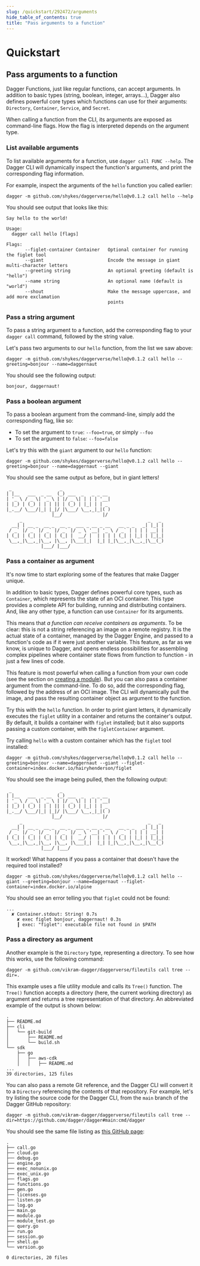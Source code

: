 ```yaml
---
slug: /quickstart/292472/arguments
hide_table_of_contents: true
title: "Pass arguments to a function"
---
```


# Quickstart

## Pass arguments to a function

Dagger Functions, just like regular functions, can accept arguments. In addition to basic types (string, boolean, integer, arrays...), Dagger also defines powerful core types which functions can use for their arguments: `Directory`, `Container`, `Service`, and `Secret`.

When calling a function from the CLI, its arguments are exposed as command-line flags. How the flag is interpreted depends on the argument type.

### List available arguments

To list available arguments for a function, use `dagger call FUNC --help`. The Dagger CLI will dynamically inspect the function's arguments, and print the corresponding flag information.

For example, inspect the arguments of the `hello` function you called earlier:

```shell
dagger -m github.com/shykes/daggerverse/hello@v0.1.2 call hello --help
```

You should see output that looks like this:

```shell
Say hello to the world!

Usage:
  dagger call hello [flags]

Flags:
       --figlet-container Container   Optional container for running the figlet tool
       --giant                        Encode the message in giant multi-character letters
       --greeting string              An optional greeting (default is "hello")
       --name string                  An optional name (default is "world")
       --shout                        Make the message uppercase, and add more exclamation
                                      points
```

### Pass a string argument

To pass a string argument to a function, add the corresponding flag to your `dagger call` command, followed by the string value.

Let's pass two arguments to our `hello` function, from the list we saw above:

```shell
dagger -m github.com/shykes/daggerverse/hello@v0.1.2 call hello --greeting=bonjour --name=daggernaut
```

You should see the following output:

```shell
bonjour, daggernaut!
```

### Pass a boolean argument

To pass a boolean argument from the command-line, simply add the corresponding flag, like so:

- To set the argument to `true`: `--foo=true`, or simply `--foo`
- To set the argument to `false`: `--foo=false`

Let's try this with the `giant` argument to our `hello` function:

```shell
dagger -m github.com/shykes/daggerverse/hello@v0.1.2 call hello --greeting=bonjour --name=daggernaut --giant
```

You should see the same output as before, but in giant letters!

```shell
 _                  _
| |__   ___  _ __  (_) ___  _   _ _ __
| '_ \ / _ \| '_ \ | |/ _ \| | | | '__|
| |_) | (_) | | | || | (_) | |_| | | _
|_.__/ \___/|_| |_|/ |\___/ \__,_|_|( )
                 |__/               |/
     _                                               _   _
  __| | __ _  __ _  __ _  ___ _ __ _ __   __ _ _   _| |_| |
 / _` |/ _` |/ _` |/ _` |/ _ \ '__| '_ \ / _` | | | | __| |
| (_| | (_| | (_| | (_| |  __/ |  | | | | (_| | |_| | |_|_|
 \__,_|\__,_|\__, |\__, |\___|_|  |_| |_|\__,_|\__,_|\__(_)
             |___/ |___/
```

### Pass a container as argument

It's now time to start exploring some of the features that make Dagger unique.

In addition to basic types, Dagger defines powerful core types, such as `Container`, which represents the state of an OCI container. This type provides a complete API for building, running and distributing containers. And, like any other type, a function can use `Container` for its arguments.

This means that *a function can receive containers as arguments*. To be clear: this is not a string referencing an image on a remote registry. It is the actual state of a container, managed by the Dagger Engine, and passed to a function's code as if it were just another variable. This feature, as far as we know, is unique to Dagger, and opens endless possibilities for assembling complex pipelines where container state flows from function to function - in just a few lines of code.

This feature is most powerful when calling a function from your own code (see the section on [creating a module](./428201-custom-modules.mdx)). But you can also pass a container argument from the command-line. To do so, add the corresponding flag, followed by the address of an OCI image. The CLI will dynamically pull the image, and pass the resulting container object as argument to the function.

Try this with the `hello` function. In order to print giant letters, it dynamically executes the `figlet` utility in a container and returns the container's output. By default, it builds a container with `figlet` installed; but it also supports passing a custom container, with the `figletContainer` argument.

Try calling `hello` with a custom container which has the `figlet` tool installed:

```shell
dagger -m github.com/shykes/daggerverse/hello@v0.1.2 call hello --greeting=bonjour --name=daggernaut --giant --figlet-container=index.docker.io/hairyhenderson/figlet
```

You should see the image being pulled, then the following output:

```shell
 _                  _
| |__   ___  _ __  (_) ___  _   _ _ __
| '_ \ / _ \| '_ \ | |/ _ \| | | | '__|
| |_) | (_) | | | || | (_) | |_| | | _
|_.__/ \___/|_| |_|/ |\___/ \__,_|_|( )
                 |__/               |/
     _                                               _   _
  __| | __ _  __ _  __ _  ___ _ __ _ __   __ _ _   _| |_| |
 / _` |/ _` |/ _` |/ _` |/ _ \ '__| '_ \ / _` | | | | __| |
| (_| | (_| | (_| | (_| |  __/ |  | | | | (_| | |_| | |_|_|
 \__,_|\__,_|\__, |\__, |\___|_|  |_| |_|\__,_|\__,_|\__(_)
             |___/ |___/
```

It worked! What happens if you pass a container that doesn't have the required tool installed?

```shell
dagger -m github.com/shykes/daggerverse/hello@v0.1.2 call hello --giant --greeting=bonjour --name=daggernaut --figlet-container=index.docker.io/alpine
```

You should see an error telling you that `figlet` could not be found:

```shell
...
  ✘ Container.stdout: String! 0.7s
    ✘ exec figlet bonjour, daggernaut! 0.3s
    ┃ exec: "figlet": executable file not found in $PATH
```

### Pass a directory as argument

Another example is the `Directory` type, representing a directory. To see how this works, use the following command:

```shell
dagger -m github.com/vikram-dagger/daggerverse/fileutils call tree --dir=.
```

This example uses a file utility module and calls its `Tree()` function. The `Tree()` function accepts a directory (here, the current working directory) as argument and returns a tree representation of that directory. An abbreviated example of the output is shown below:

```shell
.
├── README.md
├── cli
│   └── git-build
│       ├── README.md
│       └── build.sh
└── sdk
    ├── go
    │   ├── aws-cdk
    │   │   ├── README.md
...
39 directories, 125 files
```

You can also pass a remote Git reference, and the Dagger CLI will convert it to a `Directory` referencing the contents of that repository. For example, let's try listing the source code for the Dagger CLI, from the `main` branch of the Dagger GitHub repository:

```shell
dagger -m github.com/vikram-dagger/daggerverse/fileutils call tree --dir=https://github.com/dagger/dagger#main:cmd/dagger
```

You should see the same file listing as [this GitHub page](https://github.com/dagger/dagger/tree/main/cmd/dagger):

```shell
.
├── call.go
├── cloud.go
├── debug.go
├── engine.go
├── exec_nonunix.go
├── exec_unix.go
├── flags.go
├── functions.go
├── gen.go
├── licenses.go
├── listen.go
├── log.go
├── main.go
├── module.go
├── module_test.go
├── query.go
├── run.go
├── session.go
├── shell.go
└── version.go

0 directories, 20 files
```
